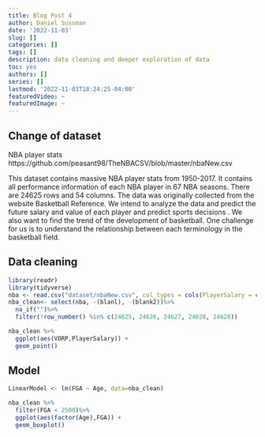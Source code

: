 ```yaml
---
title: Blog Post 4
author: Daniel Sussman
date: '2022-11-03'
slug: []
categories: []
tags: []
description: data cleaning and deeper exploration of data
toc: yes
authors: []
series: []
lastmod: '2022-11-03T18:24:25-04:00'
featuredVideo: ~
featuredImage: ~
---
```


## Change of dataset
NBA player stats 
https://github.com/peasant98/TheNBACSV/blob/master/nbaNew.csv

This dataset contains massive NBA player stats from 1950-2017. It contains all performance information of each NBA player in 67 NBA seasons. There are 24625 rows and 54 columns. The data was originally collected from the website Basketball Reference. We intend to analyze the data and predict the future salary and value of each player and predict sports decisions . We also want to find the trend of the development of basketball. One challenge for us is to understand the relationship between each terminology in the basketball field.

## Data cleaning
```r

library(readr)
library(tidyverse)
nba <- read.csv("dataset/nbaNew.csv", col_types = cols(PlayerSalary = col_number()))
nba_clean<- select(nba, -(blanl), -(blank2))%>%
  na_if("")%>%
  filter(!row_number() %in% c(24625, 24626, 24627, 24628, 24628))

```

```r
nba_clean %>%
  ggplot(aes(VORP,PlayerSalary)) +
  geom_point()
```

## Model
```r

LinearModel <- lm(FGA ~ Age, data=nba_clean)

nba_clean %>% 
  filter(FGA < 2500)%>%
  ggplot(aes(factor(Age),FGA)) +
  geom_boxplot()

```